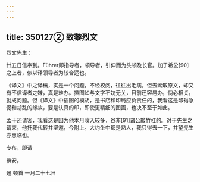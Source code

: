 ```yaml
---
---
---
```

title: 350127② 致黎烈文
---




烈文先生：

廿五日信奉到。Führer即指导者，领导者，引伸而为头领及长官。加于希公[90]之上者，似以译领导者为较合适也。

《译文》中之译稿，实是一个问题，不经校阅，往往出毛病，但去索取原文，却又有不信译者之嫌，真是难办。插图如与文字不妨无关，目前还容易办，倘必相关，就成问题。但《译文》中插图的模胡，是书店和印局应负责任的，我看这是印得急促和胡乱的缘故，要是认真的印，即使更精细的图画，也决不至于如此。

孟十还请客，我看这是因为他本月收入较多，谷非[91]诸公敲竹杠的。对于先生之请柬，他托我代转并坚邀，今附上。大约坐中都是熟人，我只得去一下，并望先生亦惠临也。

专布，即请

撰安。

迅 顿首 一月二十七日